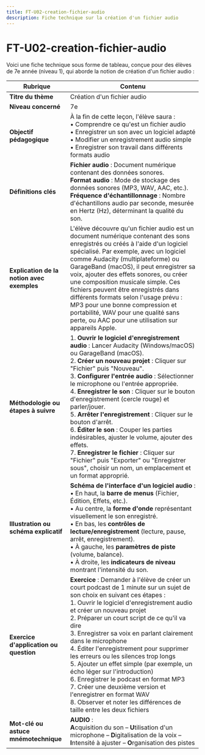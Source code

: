 ```yaml
---
title: FT-U02-creation-fichier-audio
description: Fiche technique sur la création d'un fichier audio
---
```


# FT-U02-creation-fichier-audio
Voici une fiche technique sous forme de tableau, conçue pour des élèves de 7e année (niveau 1), qui aborde la notion de création d'un fichier audio :

| **Rubrique**                                  | **Contenu**                                                                                                                                                                                                                                                                                                                                                                                                                        |
|-----------------------------------------------|-------------------------------------------------------------------------------------------------------------------------------------------------------------------------------------------------------------------------------------------------------------------------------------------------------------------------------------------------------------------------------------------------------------------------------------|
| **Titre du thème**                            | Création d'un fichier audio                                                                                                                                                                                                                                                                                                                                                                                         |
| **Niveau concerné**                           | 7e                                                                                                                                                                                                                                                                                                                                                                                                                                  |
| **Objectif pédagogique**                      | À la fin de cette leçon, l'élève saura : <br/>• Comprendre ce qu'est un fichier audio <br/>• Enregistrer un son avec un logiciel adapté <br/>• Modifier un enregistrement audio simple <br/>• Enregistrer son travail dans différents formats audio                                                                                                                                                                                                                |
| **Définitions clés**                          | **Fichier audio** : Document numérique contenant des données sonores. <br/>**Format audio** : Mode de stockage des données sonores (MP3, WAV, AAC, etc.). <br/>**Fréquence d'échantillonnage** : Nombre d'échantillons audio par seconde, mesurée en Hertz (Hz), déterminant la qualité du son.                                                                                                                                                                          |
| **Explication de la notion avec exemples**    | L'élève découvre qu'un fichier audio est un document numérique contenant des sons enregistrés ou créés à l'aide d'un logiciel spécialisé. Par exemple, avec un logiciel comme Audacity (multiplateforme) ou GarageBand (macOS), il peut enregistrer sa voix, ajouter des effets sonores, ou créer une composition musicale simple. Ces fichiers peuvent être enregistrés dans différents formats selon l'usage prévu : MP3 pour une bonne compression et portabilité, WAV pour une qualité sans perte, ou AAC pour une utilisation sur appareils Apple.                                                                                                                       |
| **Méthodologie ou étapes à suivre**           | 1. **Ouvrir le logiciel d'enregistrement audio** : Lancer Audacity (Windows/macOS) ou GarageBand (macOS).<br/>2. **Créer un nouveau projet** : Cliquer sur "Fichier" puis "Nouveau".<br/>3. **Configurer l'entrée audio** : Sélectionner le microphone ou l'entrée appropriée.<br/>4. **Enregistrer le son** : Cliquer sur le bouton d'enregistrement (cercle rouge) et parler/jouer.<br/>5. **Arrêter l'enregistrement** : Cliquer sur le bouton d'arrêt.<br/>6. **Éditer le son** : Couper les parties indésirables, ajuster le volume, ajouter des effets.<br/>7. **Enregistrer le fichier** : Cliquer sur "Fichier" puis "Exporter" ou "Enregistrer sous", choisir un nom, un emplacement et un format approprié. |
| **Illustration ou schéma explicatif**         | **Schéma de l'interface d'un logiciel audio** : <br/>• En haut, la **barre de menus** (Fichier, Édition, Effets, etc.). <br/>• Au centre, la **forme d'onde** représentant visuellement le son enregistré. <br/>• En bas, les **contrôles de lecture/enregistrement** (lecture, pause, arrêt, enregistrement). <br/>• À gauche, les **paramètres de piste** (volume, balance). <br/>• À droite, les **indicateurs de niveau** montrant l'intensité du son.                                                                                   |
| **Exercice d'application ou question**        | **Exercice** : Demander à l'élève de créer un court podcast de 1 minute sur un sujet de son choix en suivant ces étapes : <br/>1. Ouvrir le logiciel d'enregistrement audio et créer un nouveau projet <br/>2. Préparer un court script de ce qu'il va dire <br/>3. Enregistrer sa voix en parlant clairement dans le microphone <br/>4. Éditer l'enregistrement pour supprimer les erreurs ou les silences trop longs <br/>5. Ajouter un effet simple (par exemple, un écho léger sur l'introduction) <br/>6. Enregistrer le podcast en format MP3 <br/>7. Créer une deuxième version et l'enregistrer en format WAV <br/>8. Observer et noter les différences de taille entre les deux fichiers                                                                                                                    |
| **Mot-clé ou astuce mnémotechnique**          | **AUDIO** : <br/>**A**cquisition du son – **U**tilisation d'un microphone – **D**igitalisation de la voix – **I**ntensité à ajuster – **O**rganisation des pistes                                                                                                                                                                                                                                                                                                                           |